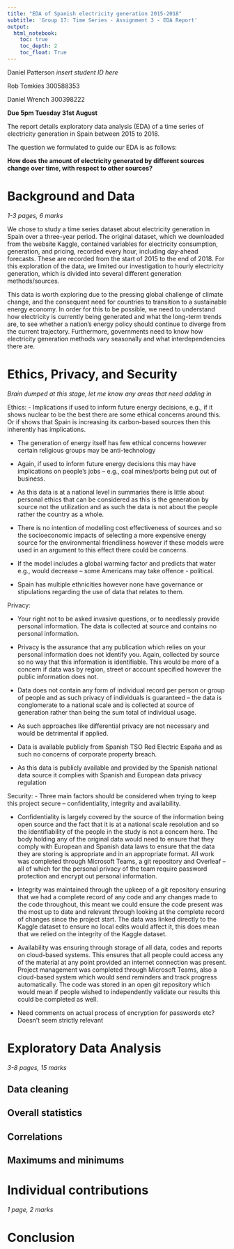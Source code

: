 ```yaml
---
title: "EDA of Spanish electricity generation 2015-2018"
subtitle: 'Group 17: Time Series - Assignment 3 - EDA Report'
output: 
  html_notebook:
    toc: true
    toc_depth: 2
    toc_float: True
---
```


Daniel Patterson *insert student ID here*

Rob Tomkies 300588353

Daniel Wrench 300398222

**Due 5pm Tuesday 31st August**

The report details exploratory data analysis (EDA) of a time series of electricity generation in Spain between 2015 to 2018.

The question we formulated to guide our EDA is as follows:

**How does the amount of electricity generated by different sources change over time, with respect to other sources?**

# Background and Data

*1-3 pages, 6 marks*

We chose to study a time series dataset about electricity generation in Spain over a three-year period. The original dataset, which we downloaded from the website Kaggle, contained variables for electricity consumption, generation, and pricing, recorded every hour, including day-ahead forecasts. These are recorded from the start of 2015 to the end of 2018. For this exploration of the data, we limited our investigation to hourly electricity generation, which is divided into several different generation methods/sources.

This data is worth exploring due to the pressing global challenge of climate change, and the consequent need for countries to transition to a sustainable energy economy. In order for this to be possible, we need to understand how electricity is currently being generated and what the long-term trends are, to see whether a nation's energy policy should continue to diverge from the current trajectory. Furthermore, governments need to know how electricity generation methods vary seasonally and what interdependencies there are.

# Ethics, Privacy, and Security

*Brain dumped at this stage, let me know any areas that need adding in*

Ethics: - Implications if used to inform future energy decisions, e.g., if it shows nuclear to be the best there are some ethical concerns around this. Or if shows that Spain is increasing its carbon-based sources then this inherently has implications.

-   The generation of energy itself has few ethical concerns however certain religious groups may be anti-technology

-   Again, if used to inform future energy decisions this may have implications on people's jobs -- e.g., coal mines/ports being put out of business.

-   As this data is at a national level in summaries there is little about personal ethics that can be considered as this is the generation by source not the utilization and as such the data is not about the people rather the country as a whole.

-   There is no intention of modelling cost effectiveness of sources and so the socioeconomic impacts of selecting a more expensive energy source for the environmental friendliness however if these models were used in an argument to this effect there could be concerns.

-   If the model includes a global warming factor and predicts that water e.g., would decrease -- some Americans may take offence - political.

-   Spain has multiple ethnicities however none have governance or stipulations regarding the use of data that relates to them.

Privacy:

-   Your right not to be asked invasive questions, or to needlessly provide personal information. The data is collected at source and contains no personal information.

-   Privacy is the assurance that any publication which relies on your personal information does not identify you. Again, collected by source so no way that this information is identifiable. This would be more of a concern if data was by region, street or account specified however the public information does not.

-   Data does not contain any form of individual record per person or group of people and as such privacy of individuals is guaranteed -- the data is conglomerate to a national scale and is collected at source of generation rather than being the sum total of individual usage.

-   As such approaches like differential privacy are not necessary and would be detrimental if applied.

-   Data is available publicly from Spanish TSO Red Electric España and as such no concerns of corporate property breach.

-   As this data is publicly available and provided by the Spanish national data source it complies with Spanish and European data privacy regulation

Security: - Three main factors should be considered when trying to keep this project secure -- confidentiality, integrity and availability.

-   Confidentiality is largely covered by the source of the information being open source and the fact that it is at a national scale resolution and so the identifiability of the people in the study is not a concern here. The body holding any of the original data would need to ensure that they comply with European and Spanish data laws to ensure that the data they are storing is appropriate and in an appropriate format. All work was completed through Microsoft Teams, a git repository and Overleaf -- all of which for the personal privacy of the team require password protection and encrypt out personal information.

-   Integrity was maintained through the upkeep of a git repository ensuring that we had a complete record of any code and any changes made to the code throughout, this meant we could ensure the code present was the most up to date and relevant through looking at the complete record of changes since the project start. The data was linked directly to the Kaggle dataset to ensure no local edits would affect it, this does mean that we relied on the integrity of the Kaggle dataset.

-   Availability was ensuring through storage of all data, codes and reports on cloud-based systems. This ensures that all people could access any of the material at any point provided an internet connection was present. Project management was completed through Microsoft Teams, also a cloud-based system which would send reminders and track progress automatically. The code was stored in an open git repository which would mean if people wished to independently validate our results this could be completed as well.

-   Need comments on actual process of encryption for passwords etc? Doesn't seem strictly relevant

# Exploratory Data Analysis

*3-8 pages, 15 marks*

## Data cleaning

## Overall statistics

## Correlations

## Maximums and minimums

# Individual contributions

*1 page, 2 marks*

# Conclusion
